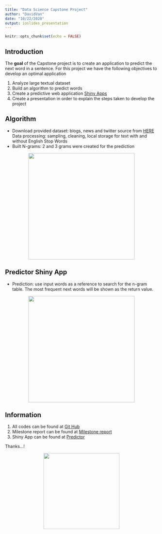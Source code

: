 ---
title: "Data Science Capstone Project"
author: "DavidVan"
date: "10/22/2020"
output: ioslides_presentation
---

```{r setup, include=FALSE}
knitr::opts_chunk$set(echo = FALSE)
```

## Introduction 

The **goal** of the Capstone project is to create an application to predict the next word in a sentence. For this project we have the following objectives to develop an optimal application

1. Analyze large textual dataset 
2. Build an algorithm to predict words
3. Create a predictive web application [Shiny Apps](https://www.shinyapps.io)
4. Create a presentation in order to explain the steps taken to develop the project

## Algorithm

- Download provided dataset: blogs, news and twitter source from [HERE](http://www.corpora.heliohost.org/)
Data processing: sampling, cleaning, local storage for text with and without English Stop Words
- Built N-grams: 2 and 3 grams were created for the prediction 

<center><img src="Milestone.png" height="350px" /></center>

## Predictor Shiny App 

- Prediction: use input words as a reference to search for the n-gram table. The most frequent next words will be shown as the return value.

<center><img src="capture.png" height="350px" /></center>

## Information

1. All codes can be found at [Git Hub](https://github.com/DavidVaneAl/Capstone-Final-Project)
2. Milestone report can be found at [Milestone report](https://rpubs.com/DavidVaneAl/676436)
3. Shiny App can be found at [Predictor](https://davidvaneal.shinyapps.io/Prediction/)

Thanks...!

<center><img src="coursera.jpg" height="250px" /></center>



